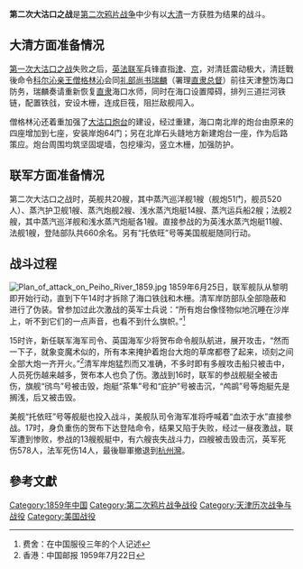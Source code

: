 {{Infobox Military Conflict
|conflict='''第二次大沽口之战'''
|partof=[[第二次鸦片战争|第二次鸦片战争]]
|image=[[File:Interior_of_South_Taku_Fort_and_Showing_the_Place_of_Landing,_June_25_1859.jpg|288px]]
|caption= 南砲台的內側和聯軍的登陸點，1859年拍攝
|date=1859年6月25日
|place=[[清朝|中國]]
|casus=
|territory=
|result=大清胜利
|combatant1=[[大清|大清]]
|combatant2={{flag|British Empire}}<br>{{flagdeco|France|1830}} [[法蘭西第二帝國|法蘭西第二帝國]]<br>{{flag|United States|1858}}
|commander1=[[僧格林沁|僧格林沁]]<br>[[史荣椿|史荣椿]]{{KIA}}<br>[[龙汝元|龙汝元]]{{KIA}}
|commander2={{flagdeco|British Empire}} [[贺布|贺布]]{{WIA}} <br>{{flagdeco|France|1830}} [[布尔布隆|布尔布隆]]<br>{{flagdeco|United States|1858}} {{link-en|达底那|Josiah Tattnall}}
|strength1=4000 步兵、60 台火炮，6 座炮台
|strength2=1160名海军陆战队士兵和水手、11艘炮艇、4艘轮船、不明数量帆船
|casualties1=32人战死<ref>[http://www.unitedcn.com/01zgzz/19jindai/new_page_1493.htm 第二次大沽口之战] {{webarchive|url=https://web.archive.org/web/20100915141603/http://www.unitedcn.com/01zgzz/19jindai/new_page_1493.htm |date=2010-09-15 }}</ref>
|casualties2='''英军'''：3艘炮艇沉没、3艘炮艇搁浅、不明数量炮艇受损、不明数量快艇受损、81人死亡、345人受伤 <br>'''法军'''：12人死亡、23人受伤 <br>'''美军'''：1快艇損傷、1人死亡、1人受伤
|casualties3=
|notes=
}}
{{模板:Campaignbox 第二次鴉片戰爭}}
'''第二次大沽口之战'''是[[第二次鸦片战争|第二次鸦片战争]]中少有以[[大清|大清]]一方获胜为结果的战斗。

==大清方面准备情况==

[[第一次大沽口之战|第一次大沽口之战]]失败之后，[[英法联军|英法联军]]兵锋直指[[天津|津]]、[[北京|京]]，对清廷震动极大，清廷戰後命令[[科尔沁|科尔沁]][[亲王|亲王]][[僧格林沁|僧格林沁]]会同[[礼部|礼部]][[尚书|尚书]][[瑞麟|瑞麟]]（署理[[直隶总督|直隶总督]]）前往天津整饬海口防务，瑞麟奏请重新恢复[[直隶|直隶]]海口水师，同时在海口设置障碍，排列三道拦河铁链，配置铁戗，安设木栅，连成巨筏，阻拦敌舰闯入。

僧格林沁还着重加强了[[大沽口炮台|大沽口炮台]]的建设，经过重建，海口南北岸的炮台由原来的四座增加到七座，安装岸炮64门；另在北岸石头鏠地方新建炮台一座，作为后路策应。炮台周围均筑坚固堤墙，包挖壕沟，竖立木栅，加强防护。

==联军方面准备情况==

第二次大沽口之战时，英舰共20艘，其中蒸汽巡洋舰1艘（舰炮51门，舰员520人）、蒸汽护卫舰1艘、蒸汽炮舰2艘、浅水蒸汽炮艇14艘、蒸汽运兵船2艘；法舰2艘，其中蒸汽巡洋舰和浅水蒸汽炮艇各1艘。直接参战的为英浅水蒸汽炮艇11艘、法舰1艘，登陆部队共660余名。另有“托依旺”号等美国舰艇随同行动。

==战斗过程==
[[File:Plan_of_attack_on_Peiho_River_1859.jpg|thumb]]
1859年6月25日，联军舰队从黎明即开始行动，直到下午14时才拆除了海口铁戗和木栅。清军岸防部队全部隐蔽和进行了伪装。曾参加过此次激战的英军士兵说：“所有炮台像怪物似地沉睡在沙岸上，听不到它们的一点声音，也看不到什么旗帜。”<ref>费舍：在中国服役三年的个人记述</ref>

15时许，新任联军海军司令、英国海军少将贺布命令舰队航进，展开攻击，“然而一下子，就象变魔术似的，所有本来掩护着炮台大炮的草席都卷了起来，顷刻之间全部大炮一齐开火。”<ref>香港：中国邮报 1959年7月22日</ref>清军岸炮猛烈而又准确，不多时即有多艘攻击船只被击中，人员死伤越来越多，贺布本人也负了伤。激战到16时，联军的参战舰艇全被击伤，旗舰“鸻鸟”号被击毁，炮艇“茶隼”号和“庇护”号被击沉，“鸬鹚”号等炮艇先是搁浅，后又被击毁。

美舰“托依旺”号等舰艇也投入战斗，美舰队司令{{link-en|达底那|Josiah Tattnall}}海军准将呼喊着“血浓于水”直接参战。17时，身负重伤的贺布下达登陆命令，结果又陷于失败，经过一昼夜激战，联军遭到惨败，参战的13艘舰艇中，有六艘丧失战斗力，四艘被击毁击沉，英军死伤578人，法军死伤14人，最後聯軍撤退到[[杭州灣|杭州灣]]。

==參考文獻==
<div class="references-small">
<references />
</div>
[[Category:1859年中国|Category:1859年中国]]
[[Category:第二次鸦片战争战役|Category:第二次鸦片战争战役]]
[[Category:天津历次战争与战役|Category:天津历次战争与战役]]
[[Category:美国战役|Category:美国战役]]